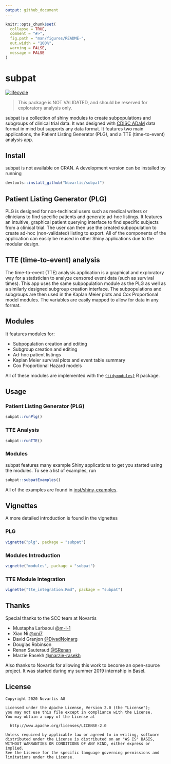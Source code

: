```yaml
---
output: github_document
---
```


<!-- README.md is generated from README.Rmd. Please edit that file -->

```r
knitr::opts_chunk$set(
  collapse = TRUE,
  comment = "#>",
  fig.path = "man/figures/README-",
  out.width = "100%",
  warning = FALSE,
  message = FALSE
)
```

# subpat

[![lifecycle](https://img.shields.io/badge/lifecycle-experimental-orange.svg)](https://img.shields.io/badge/lifecycle-experimental-orange.svg)

> This package is NOT VALIDATED, and should be reserved for exploratory analysis only.

subpat is a collection of shiny modules to create subpopulations and subgroups of clinical trial data.
It was designed with [CDISC ADaM](https://www.cdisc.org/standards/foundational/adam) data format in mind but supports any data format. It features two main applications, the Patient Listing Generator (PLG), and a TTE (time-to-event) analysis app.

## Install 
subpat is not available on CRAN. A development version can be installed by running

```r
devtools::install_github("Novartis/subpat")
```

## Patient Listing Generator (PLG)
PLG is designed for non-techincal users such as medical writers or clinicians to find specific patients and generate ad-hoc listings.
It features an intuitive, graphical patient querying interface to find specific subjects from a clinical trial.
The user can then use the created subpopulation to create ad-hoc (non-validated) listing to export.
All of the components of the application can easily be reused in other Shiny applications due to the modular design.

## TTE (time-to-event) analysis
The time-to-event (TTE) analysis application is a graphical and exploratory way for a statistician to analyze censored event data (such as survival times).
This app uses the same subpopulation module as the PLG as well as a similarly designed subgroup creation interface.
The subpopulations and subgroups are then used in the Kaplan Meier plots and Cox Proportional model modules.
The variables are easily mapped to allow for data in any format.

## Modules

It features modules for:

  - Subpopulation creation and editing
  - Subgroup creation and editing
  - Ad-hoc patient listings
  - Kaplan Meier survival plots and event table summary
  - Cox Proportional Hazard models
  
All of these modules are implemented with the [`{tidymodules}`](https://opensource.nibr.com/tidymodules) R package.

## Usage

### Patient Listing Generator (PLG)

```r
subpat::runPlg()
```

### TTE Analysis

```r
subpat::runTTE()
```

### Modules
subpat features many example Shiny applications to get you started using the modules.
To see a list of examples, run

```r
subpat::subpatExamples()
```

All of the examples are found in [inst/shiny-examples](inst/shiny-examples).

## Vignettes

A more detailed introduction is found in the vignettes

### PLG
```r
vignette("plg", package = "subpat")
```

### Modules Introduction
```r
vignette("modules", package = "subpat")
```

### TTE Module Integration
```r
vignette("tte_integration.Rmd", package = "subpat")
```

## Thanks
Special thanks to the SCC team at Novartis

  - Mustapha Larbaoui [\@m-l-1](https://github.com/m-l-1)
  - Xiao Ni [\@xni7](https://github.com/xni7)
  - David Granjon [\@DivadNojnarg](https://github.com/DivadNojnarg)
  - Douglas Robinson
  - Renan Sauteraud [\@SRenan](https://github.com/SRenan)
  - Marzie Rasekh [\@marzie-rasekh](https://github.com/marzie-rasekh)
  
Also thanks to Novartis for allowing this work to become an open-source project. It was started during my summer 2019 internship in Basel.

## License

    Copyright 2020 Novartis AG

    Licensed under the Apache License, Version 2.0 (the "License");
    you may not use this file except in compliance with the License.
    You may obtain a copy of the License at

      http://www.apache.org/licenses/LICENSE-2.0

    Unless required by applicable law or agreed to in writing, software
    distributed under the License is distributed on an "AS IS" BASIS,
    WITHOUT WARRANTIES OR CONDITIONS OF ANY KIND, either express or implied.
    See the License for the specific language governing permissions and
    limitations under the License.

